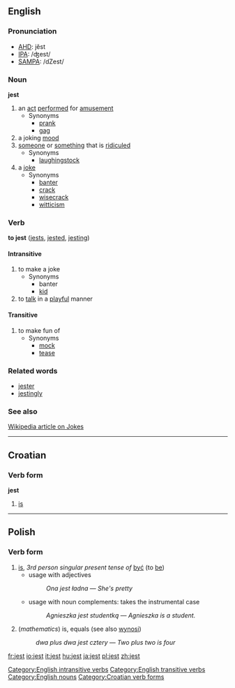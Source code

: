 ==English==
===Pronunciation===
*[[w:AHD|AHD]]: jĕst
*[[w:IPA|IPA]]: /ʤest/
*[[w:SAMPA|SAMPA]]: /dZest/

===Noun===
'''jest'''

# an [[act]] [[perform]]ed for [[amusement]]
#* Synonyms
#** [[prank]]
#** [[gag]]
# a joking [[mood]]
# [[someone]] or [[something]] that is [[ridicule]]d
#* Synonyms
#** [[laughingstock]]
# a [[joke]]
#* Synonyms
#** [[banter]]
#** [[crack]]
#** [[wisecrack]]
#** [[witticism]]

===Verb===
'''to jest''' ([[jests]], [[jested]], [[jesting]])

====Intransitive====
# to make a joke
#* Synonyms
#** banter
#** [[kid]]
# to [[talk]] in a [[playful]] manner

====Transitive====
# to make fun of
#* Synonyms
#** [[mock]]
#** [[tease]]

===Related words===
* [[jester]]
* [[jestingly]]

===See also===
[http://en.wikipedia.org/wiki/Jest Wikipedia article on Jokes]

[[Category:English intransitive verbs]]
[[Category:English transitive verbs]]
[[Category:English nouns]]

----

==Croatian==
===Verb form===
'''jest'''

# [[is]]

[[Category:Croatian verb forms]]

----

==Polish==
===Verb form===
# [[is]], ''3rd person singular present tense of'' [[być]] (to [[be]])
#* usage with adjectives
#*: ''Ona jest ładna'' &mdash; ''She's pretty''
#* usage with noun complements: takes the instrumental case 
#*: ''Agnieszka jest studentką'' &mdash; ''Agnieszka is a student.''
# (''mathematics'') is, equals (see also [[wynosi]])
#: ''dwa plus dwa jest cztery'' &mdash; ''Two plus two is four''

[[fr:jest]]
[[io:jest]]
[[it:jest]]
[[hu:jest]]
[[ja:jest]]
[[pl:jest]]
[[zh:jest]]